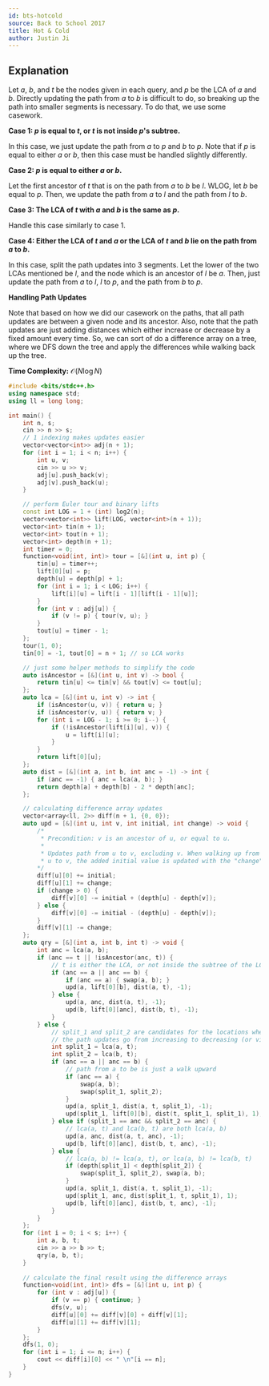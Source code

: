 ```yaml
---
id: bts-hotcold
source: Back to School 2017
title: Hot & Cold
author: Justin Ji
---
```


## Explanation

Let $a$, $b$, and $t$ be the nodes given in each query, and $p$ be 
the LCA of $a$ and $b$. Directly updating the path from $a$ 
to $b$ is difficult to do, so breaking up the path into smaller segments
is necessary. To do that, we use some casework.

**Case 1: $p$ is equal to $t$, or $t$ is not inside $p$'s subtree.**

In this case, we just update the path from $a$ to $p$ and 
$b$ to $p$. Note that if $p$ is equal to either $a$ or $b$,
then this case must be handled slightly differently.

**Case 2: $p$ is equal to either $a$ or $b$.**

Let the first ancestor of $t$ that is on the path from $a$ to $b$
be $l$. WLOG, let $b$ be equal to $p$. Then, we update the path from 
$a$ to $l$ and the path from $l$ to $b$.

**Case 3: The LCA of $t$ with $a$ and $b$ is the same as $p$.**

Handle this case similarly to case 1.

**Case 4: Either the LCA of $t$ and $a$ or the LCA of $t$ and $b$ lie on the path from $a$ to $b$.**

In this case, split the path updates into 3 segments. Let the lower of the two LCAs mentioned
be $l$, and the node which is an ancestor of $l$ be $a$. Then, just update the path from 
$a$ to $l$, $l$ to $p$, and the path from $b$ to $p$.

**Handling Path Updates**

Note that based on how we did our casework on the paths, that all path updates are between a given
node and its ancestor. Also, note that the path updates are just adding distances which either increase 
or decrease by a fixed amount every time. So, we can sort of do a difference array on a tree, where we DFS 
down the tree and apply the differences while walking back up the tree.

**Time Complexity:** $\mathcal{O}(N\log{N})$

<LanguageSection>

<CPPSection>

```cpp
#include <bits/stdc++.h>
using namespace std;
using ll = long long;

int main() {
    int n, s; 
    cin >> n >> s;
    // 1 indexing makes updates easier
    vector<vector<int>> adj(n + 1);
    for (int i = 1; i < n; i++) {
        int u, v;
        cin >> u >> v;
        adj[u].push_back(v);
        adj[v].push_back(u);
    }

    // perform Euler tour and binary lifts
    const int LOG = 1 + (int) log2(n);
    vector<vector<int>> lift(LOG, vector<int>(n + 1));
    vector<int> tin(n + 1);
    vector<int> tout(n + 1);
    vector<int> depth(n + 1);
    int timer = 0;
    function<void(int, int)> tour = [&](int u, int p) {
        tin[u] = timer++;
        lift[0][u] = p;
        depth[u] = depth[p] + 1;
        for (int i = 1; i < LOG; i++) {
            lift[i][u] = lift[i - 1][lift[i - 1][u]];
        }
        for (int v : adj[u]) {
            if (v != p) { tour(v, u); }
        }
        tout[u] = timer - 1;
    };
    tour(1, 0);
    tin[0] = -1, tout[0] = n + 1; // so LCA works

    // just some helper methods to simplify the code
    auto isAncestor = [&](int u, int v) -> bool {
        return tin[u] <= tin[v] && tout[v] <= tout[u];
    };
    auto lca = [&](int u, int v) -> int {
        if (isAncestor(u, v)) { return u; }
        if (isAncestor(v, u)) { return v; }
        for (int i = LOG - 1; i >= 0; i--) {
            if (!isAncestor(lift[i][u], v)) {
                u = lift[i][u];
            }
        }
        return lift[0][u];
    };
    auto dist = [&](int a, int b, int anc = -1) -> int {
        if (anc == -1) { anc = lca(a, b); }
        return depth[a] + depth[b] - 2 * depth[anc];
    };

    // calculating difference array updates
    vector<array<ll, 2>> diff(n + 1, {0, 0});
    auto upd = [&](int u, int v, int initial, int change) -> void {
        /*
         * Precondition: v is an ancestor of u, or equal to u.
         *
         * Updates path from u to v, excluding v. When walking up from
         * u to v, the added initial value is updated with the "change".
        */
        diff[u][0] += initial;
        diff[u][1] += change;
        if (change > 0) {
            diff[v][0] -= initial + (depth[u] - depth[v]);
        } else {
            diff[v][0] -= initial - (depth[u] - depth[v]);
        }
        diff[v][1] -= change;
    };
    auto qry = [&](int a, int b, int t) -> void {
        int anc = lca(a, b);
        if (anc == t || !isAncestor(anc, t)) {
            // t is either the LCA, or not inside the subtree of the LCA
            if (anc == a || anc == b) {
                if (anc == a) { swap(a, b); }
                upd(a, lift[0][b], dist(a, t), -1);
            } else {
                upd(a, anc, dist(a, t), -1);
                upd(b, lift[0][anc], dist(b, t), -1);
            }
        } else {
            // split_1 and split_2 are candidates for the locations where
            // the path updates go from increasing to decreasing (or vice versa)
            int split_1 = lca(a, t);
            int split_2 = lca(b, t);
            if (anc == a || anc == b) {
                // path from a to be is just a walk upward
                if (anc == a) {
                    swap(a, b);
                    swap(split_1, split_2);
                }
                upd(a, split_1, dist(a, t, split_1), -1);
                upd(split_1, lift[0][b], dist(t, split_1, split_1), 1);
            } else if (split_1 == anc && split_2 == anc) {
                // lca(a, t) and lca(b, t) are both lca(a, b)
                upd(a, anc, dist(a, t, anc), -1);
                upd(b, lift[0][anc], dist(b, t, anc), -1);
            } else {
                // lca(a, b) != lca(a, t), or lca(a, b) != lca(b, t)
                if (depth[split_1] < depth[split_2]) {
                    swap(split_1, split_2), swap(a, b);
                }
                upd(a, split_1, dist(a, t, split_1), -1);
                upd(split_1, anc, dist(split_1, t, split_1), 1);
                upd(b, lift[0][anc], dist(b, t, anc), -1);
            }
        }
    };
    for (int i = 0; i < s; i++) {
        int a, b, t;
        cin >> a >> b >> t;
        qry(a, b, t);
    }
    
    // calculate the final result using the difference arrays
    function<void(int, int)> dfs = [&](int u, int p) {
        for (int v : adj[u]) {
            if (v == p) { continue; }
            dfs(v, u);
            diff[u][0] += diff[v][0] + diff[v][1];
            diff[u][1] += diff[v][1];
        }
    };
    dfs(1, 0);
    for (int i = 1; i <= n; i++) {
        cout << diff[i][0] << " \n"[i == n];
    }
}
```

</CPPSection>

</LanguageSection>